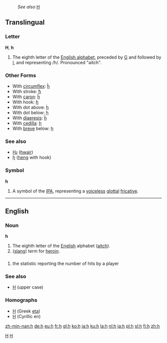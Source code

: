 :''See also'' [[H]]
==Translingual==

===Letter===
'''H''', '''h'''

# The eighth letter of the [[Wiktionary:About Roman script|English alphabet]], preceded by [[G]] and followed by [[I]], and representing /h/.  Pronounced "aitch".

===Other Forms===
*With [[circumflex]]: [[ĥ]]
*With stroke: [[ħ]]
*With [[caron]]: [[ȟ]]
*With hook: [[ɦ]]
*With dot above: [[ḣ]]
*With dot below: [[ḥ]]
*With [[diaeresis]]: [[ḧ]]
*With [[cedilla]]: [[ḩ]]
*With [[breve]] below: [[ḫ]]

===See also===
*[[Ƕ]] ([[hwair]])
*[[ɧ]] ([[heng]] with hook)

===Symbol===
'''h'''

# A symbol of the [[IPA]], representing a [[voiceless]] [[glottal]] [[fricative]].

----

==English==

===Noun===
'''h'''

# The eighth letter of the [[English]] alphabet ([[aitch]]).
# ([[slang]]) term for [[heroin]].

==={{initialism}}===
#{{baseball}} the statistic reporting the number of hits by a player

===See also===
*[[H]] (upper case)

===Homographs===
*[[Η]] (Greek [[eta]])
*[[Н]] (Cyrillic en)

[[Category:IPA symbols|H]]
[[Category:Latin letters|H]]

[[zh-min-nan:h]]
[[de:h]]
[[eu:h]]
[[fr:h]]
[[gl:h]]
[[ko:h]]
[[ia:h]]
[[ku:h]]
[[la:h]]
[[nl:h]]
[[ja:h]]
[[pl:h]]
[[sl:h]]
[[fi:h]]
[[zh:h]]